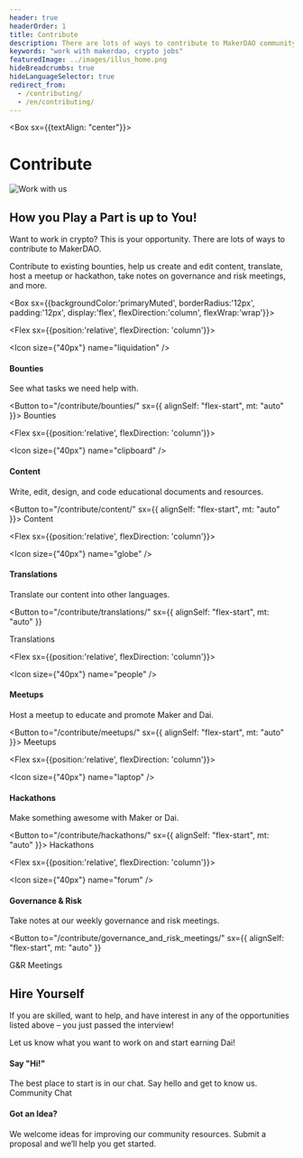 ```yaml
---
header: true
headerOrder: 1
title: Contribute
description: There are lots of ways to contribute to MakerDAO community development. Contribute to existing bounties, help us create and edit content, translate, host a meetup or hackathon, take notes on governance and risk meetings, and more.
keywords: "work with makerdao, crypto jobs"
featuredImage: ../images/illus_home.png
hideBreadcrumbs: true
hideLanguageSelector: true
redirect_from:
  - /contributing/
  - /en/contributing/
---
```


<Box sx={{textAlign: "center"}}>


# Contribute

![Work with us](/images/illus_work.png)

</Box>


## How you Play a Part is up to You!

Want to work in crypto? This is your opportunity. There are lots of ways to contribute to MakerDAO.

Contribute to existing bounties, help us create and edit content, translate, host a meetup or hackathon, take notes on governance and risk meetings, and more.

<Box sx={{backgroundColor:'primaryMuted', borderRadius:'12px', padding:'12px', display:'flex', flexDirection:'column', flexWrap:'wrap'}}>


<Chocolate>


<Flex sx={{position:'relative', flexDirection: 'column'}}>


<Icon size={"40px"} name="liquidation" />

#### Bounties

See what tasks we need help with.

<Button to="/contribute/bounties/" sx={{ alignSelf: "flex-start", mt: "auto" }}>
  Bounties
</Button>

</Flex>


<Flex sx={{position:'relative', flexDirection: 'column'}}>


<Icon size={"40px"} name="clipboard" />

#### Content

Write, edit, design, and code educational documents and resources.

<Button to="/contribute/content/" sx={{ alignSelf: "flex-start", mt: "auto" }}>
  Content
</Button>

</Flex>


<Flex sx={{position:'relative', flexDirection: 'column'}}>


<Icon size={"40px"} name="globe" />

#### Translations

Translate our content into other languages.

<Button
  to="/contribute/translations/"
  sx={{ alignSelf: "flex-start", mt: "auto" }}
>
  Translations
</Button>

</Flex>


<Flex sx={{position:'relative', flexDirection: 'column'}}>


<Icon size={"40px"} name="people" />

#### Meetups

Host a meetup to educate and promote Maker and Dai.

<Button to="/contribute/meetups/" sx={{ alignSelf: "flex-start", mt: "auto" }}>
  Meetups
</Button>

</Flex>


<Flex sx={{position:'relative', flexDirection: 'column'}}>


<Icon size={"40px"} name="laptop" />

#### Hackathons

Make something awesome with Maker or Dai.

<Button to="/contribute/hackathons/" sx={{ alignSelf: "flex-start", mt: "auto" }}>
  Hackathons
</Button>

</Flex>


<Flex sx={{position:'relative', flexDirection: 'column'}}>


<Icon size={"40px"} name="forum" />

#### Governance & Risk

Take notes at our weekly governance and risk meetings.

<Button
  to="/contribute/governance_and_risk_meetings/"
  sx={{ alignSelf: "flex-start", mt: "auto" }}
>
  G&R Meetings
</Button>

</Flex>


</Chocolate>


</Box>


<InfoBlock>


<Box>


## Hire Yourself

If you are skilled, want to help, and have interest in any of the opportunities listed above – you just passed the interview!

Let us know what you want to work on and start earning Dai!

</Box>


</InfoBlock>


<Tout>


<Box>


#### Say "Hi!"

The best place to start is in our chat. Say hello and get to know us. <Link to="https://chat.makerdao.com/channel/community-development">Community Chat</Link>

</Box>


<Box>


#### Got an Idea?

We welcome ideas for improving our community resources. Submit a <Link to="/funding/community-projects/">proposal</Link> and we’ll help you get started.

</Box>


</Tout>
